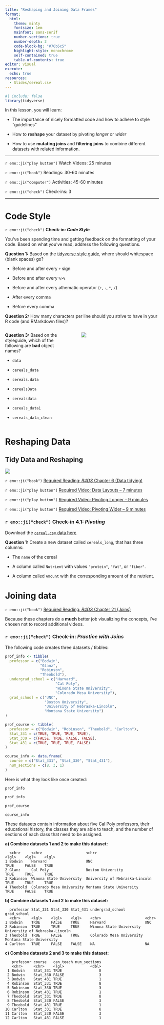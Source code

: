 ```yaml
---
title: "Reshaping and Joining Data Frames"
format: 
  html: 
    theme: minty
    fontsize: 1em
    mainfont: sans-serif
    number-sections: true
    number-depth: 2
    code-block-bg: "#76b5c5"
    highlight-style: monochrome
    self-contained: true
    table-of-contents: true
editor: visual
execute: 
  echo: true
resources: 
  - Slides/cereal.csv
---
```


```r
#| include: false
library(tidyverse)
```

In this lesson, you will learn:

-   The importance of nicely formatted code and how to adhere to style
"guidelines"

-   How to **reshape** your dataset by pivoting *longer* or *wider*

-   How to use **mutating joins** and **filtering joins** to combine different
datasets with related information.

------------------------------------------------------------------------

`r emo::ji("play button")` Watch Videos: 25 minutes

`r emo::ji("book")` Readings: 30-60 minutes

`r emo::ji("computer")` Activities: 45-60 minutes

`r emo::ji("check")` Check-ins: 3

------------------------------------------------------------------------

# Code Style

`r emo::ji("check")` **Check-in: *Code Style***

You've been spending time and getting feedback on the formatting of your code. Based on what you've read, address the following questions.

**Question 1:** Based on the [tidyverse style guide](https://style.tidyverse.org/), where should whitespace (blank spaces) go?

-   Before and after every `+` sign

-   Before and after every `%>%`

-   Before and after every athematic operator (`+`, `-`, `*`, `/`)

-   After every comma

-   Before every comma

**Question 2:** How many characters per line should you strive to have in your R code (and RMarkdown files)?

::: columns
::: {.column width="40%"}
**Question 3:** Based on the styleguide, which of the following are **bad** object names?

-   `data`

-   `cereals_data`

-   `cereals.data`

-   `cerealsData`

-   `cerealsdata`

-   `cereals_data1`

-   `cereals_data_clean`
:::

::: {.column width="5%"}
:::

::: {.column width="55%"}
![](images/different_cases_horst.png)
:::
:::

# Reshaping Data

## Tidy Data and Reshaping

::: {.column-margin}
![](images/05-tidyr.png)
:::

`r emo::ji("book")` [Required Reading: *R4DS* Chapter 6 (Data tidying)](https://r4ds.hadley.nz/data-tidy.html)

`r emo::ji("play button")` [Required Video: Data Layouts -- 7 minutes](http://somup.com/crfFrmF6VQ)

`r emo::ji("play button")` [Required Video: Pivoting Longer -- 9 minutes](http://somup.com/crfF3NF6hg)

`r emo::ji("play button")` [Required Video: Pivoting Wider -- 9 minutes](http://somup.com/crfqebF63k)

### `r emo::ji("check")` **Check-in 4.1: *Pivoting***

Download the [`cereal.csv` data here](Slides/cereal.csv). 

**Question 1:** Create a new dataset called `cereals_long`, that has three columns:

-   The `name` of the cereal

-   A column called `Nutrient` with values `"protein"`, `"fat"`, or `"fiber"`.

-   A column called `Amount` with the corresponding amount of the nutrient.

# Joining data

`r emo::ji("book")` [Required Reading: *R4DS* Chapter 21 (Joins)](https://r4ds.hadley.nz/joins.html)

::: callout-note
Because these chapters do a **much** better job visualizing the concepts, I've chosen not to record additional videos.
:::

### `r emo::ji("check")` **Check-in: *Practice with Joins***

The following code creates three datasets / tibbles:

```r
prof_info <- tibble(
  professor = c("Bodwin", 
                "Glanz", 
                "Robinson",
                "Theobold"),
  undergrad_school = c("Harvard", 
                       "Cal Poly",
                       "Winona State University",
                       "Colorado Mesa University"),
  grad_school = c("UNC", 
                  "Boston University", 
                  "University of Nebraska-Lincoln",
                  "Montana State University")
)

prof_course <- tibble(
  professor = c("Bodwin", "Robinson", "Theobold", "Carlton"),
  Stat_331 = c(TRUE, TRUE, TRUE, TRUE),
  Stat_330 = c(FALSE, TRUE, FALSE, FALSE),
  Stat_431 = c(TRUE, TRUE, TRUE, FALSE)
)

course_info <- data.frame(
  course = c("Stat_331", "Stat_330", "Stat_431"),
  num_sections = c(8, 3, 1)
)

```

Here is what they look like once created:

`prof_info`

```r

prof_info

prof_course 

course_info
```

These datasets contain information about five Cal Poly professors, their educational history, the classes they are able to teach, and the number of sections of each class that need to be assigned.

**a) Combine datasets 1 and 2 to make this dataset:**

```
  <chr>     <chr>                    <chr>                          <lgl>    <lgl>    <lgl>   
1 Bodwin    Harvard                  UNC                            TRUE     FALSE    TRUE    
2 Glanz     Cal Poly                 Boston University              TRUE     TRUE     TRUE    
3 Robinson  Winona State University  University of Nebraska-Lincoln TRUE     TRUE     TRUE    
4 Theobold  Colorado Mesa University Montana State University       TRUE     FALSE    TRUE 
```

**b) Combine datasets 1 and 2 to make this dataset:**

```
  professor Stat_331 Stat_330 Stat_431 undergrad_school         grad_school                   
  <chr>     <lgl>    <lgl>    <lgl>    <chr>                    <chr>                         
1 Bodwin    TRUE     FALSE    TRUE     Harvard                  UNC                           
2 Robinson  TRUE     TRUE     TRUE     Winona State University  University of Nebraska-Lincoln
3 Theobold  TRUE     FALSE    TRUE     Colorado Mesa University Montana State University      
4 Carlton   TRUE     FALSE    FALSE    NA                       NA      
```

**c) Combine datasets 2 and 3 to make this dataset:**

```
   professor course   can_teach num_sections
   <chr>     <chr>    <lgl>            <dbl>
 1 Bodwin    Stat_331 TRUE                 8
 2 Bodwin    Stat_330 FALSE                3
 3 Bodwin    Stat_431 TRUE                 1
 4 Robinson  Stat_331 TRUE                 8
 5 Robinson  Stat_330 TRUE                 3
 6 Robinson  Stat_431 TRUE                 1
 7 Theobold  Stat_331 TRUE                 8
 8 Theobold  Stat_330 FALSE                3
 9 Theobold  Stat_431 TRUE                 1
10 Carlton   Stat_331 TRUE                 8
11 Carlton   Stat_330 FALSE                3
12 Carlton   Stat_431 FALSE                1
```